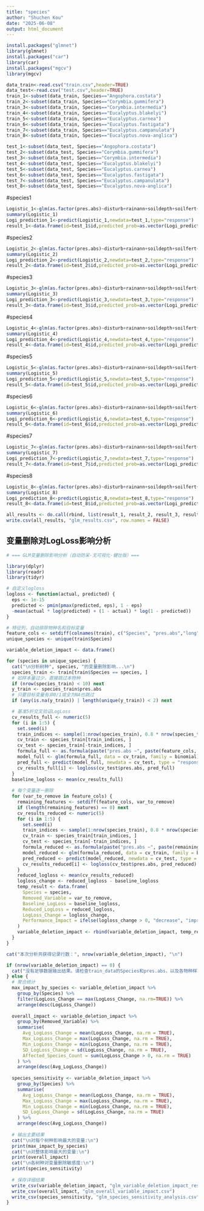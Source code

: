 ---
title: "species"
author: "Shuchen Kou"
date: "2025-06-08"
output: html_document
---

```{r}
install.packages("glmnet")
library(glmnet)
install.packages("car")
library(car)
install.packages("mgcv")
library(mgcv)

```

```{r}
data_train<-read.csv("train.csv",header=TRUE)
data_test<-read.csv("test.csv",header=TRUE)
train_1<-subset(data_train, Species=="Angophora.costata")
train_2<-subset(data_train, Species=="Corymbia.gummifera")
train_3<-subset(data_train, Species=="Corymbia.intermedia")
train_4<-subset(data_train, Species=="Eucalyptus.blakelyi")
train_5<-subset(data_train, Species=="Eucalyptus.carnea")
train_6<-subset(data_train, Species=="Eucalyptus.fastigata")
train_7<-subset(data_train, Species=="Eucalyptus.campanulata")
train_8<-subset(data_train, Species=="Eucalyptus.nova-anglica")

```

```{r}
test_1<-subset(data_test, Species=="Angophora.costata")
test_2<-subset(data_test, Species=="Corymbia.gummifera")
test_3<-subset(data_test, Species=="Corymbia.intermedia")
test_4<-subset(data_test, Species=="Eucalyptus.blakelyi")
test_5<-subset(data_test, Species=="Eucalyptus.carnea")
test_6<-subset(data_test, Species=="Eucalyptus.fastigata")
test_7<-subset(data_test, Species=="Eucalyptus.campanulata")
test_8<-subset(data_test, Species=="Eucalyptus.nova-anglica")

```

#species1
```{r}
Logistic_1<-glm(as.factor(pres.abs)~disturb+rainann+soildepth+soilfert+tempann+topo+easting+northing,data = train_1,family=binomial)
summary(Logistic_1)
Logi_prediction_1<-predict(Logistic_1,newdata=test_1,type="response")
result_1<-data.frame(id=test_1$id,predicted_prob=as.vector(Logi_prediction_1))
```

#species2
```{r}
Logistic_2<-glm(as.factor(pres.abs)~disturb+rainann+soildepth+soilfert+tempann+topo+easting+northing,data = train_2,family=binomial)
summary(Logistic_2)
Logi_prediction_2<-predict(Logistic_2,newdata=test_2,type="response")
result_2<-data.frame(id=test_2$id,predicted_prob=as.vector(Logi_prediction_2))
```

#species3
```{r}
Logistic_3<-glm(as.factor(pres.abs)~disturb+rainann+soildepth+soilfert+tempann+topo+easting+northing,data = train_3,family=binomial)
summary(Logistic_3)
Logi_prediction_3<-predict(Logistic_3,newdata=test_3,type="response")
result_3<-data.frame(id=test_3$id,predicted_prob=as.vector(Logi_prediction_3))
```

#species4
```{r}
Logistic_4<-glm(as.factor(pres.abs)~disturb+rainann+soildepth+soilfert+tempann+topo+easting+northing,data = train_4,family=binomial)
summary(Logistic_4)
Logi_prediction_4<-predict(Logistic_4,newdata=test_4,type="response")
result_4<-data.frame(id=test_4$id,predicted_prob=as.vector(Logi_prediction_4))
```

#species5
```{r}
Logistic_5<-glm(as.factor(pres.abs)~disturb+rainann+soildepth+soilfert+tempann+topo+easting+northing,data = train_5,family=binomial)
summary(Logistic_5)
Logi_prediction_5<-predict(Logistic_5,newdata=test_5,type="response")
result_5<-data.frame(id=test_5$id,predicted_prob=as.vector(Logi_prediction_5))
```

#species6
```{r}
Logistic_6<-glm(as.factor(pres.abs)~disturb+rainann+soildepth+soilfert+tempann+topo+easting+northing,data = train_6,family=binomial)
summary(Logistic_6)
Logi_prediction_6<-predict(Logistic_6,newdata=test_6,type="response")
result_6<-data.frame(id=test_6$id,predicted_prob=as.vector(Logi_prediction_6))
```

#species7
```{r}
Logistic_7<-glm(as.factor(pres.abs)~disturb+rainann+soildepth+soilfert+tempann+topo+easting+northing,data = train_7,family=binomial)
summary(Logistic_7)
Logi_prediction_7<-predict(Logistic_7,newdata=test_7,type="response")
result_7<-data.frame(id=test_7$id,predicted_prob=as.vector(Logi_prediction_7))
```

#species8
```{r}
Logistic_8<-glm(as.factor(pres.abs)~disturb+rainann+soildepth+soilfert+tempann+topo+easting+northing,data = train_8,family=binomial)
summary(Logistic_8)
Logi_prediction_8<-predict(Logistic_8,newdata=test_8,type="response")
result_8<-data.frame(id=test_8$id,predicted_prob=as.vector(Logi_prediction_8))
```

```{r}
all_results <- do.call(rbind, list(result_1, result_2, result_3, result_4, result_5, result_6, result_7, result_8))
write.csv(all_results, "glm_results.csv", row.names = FALSE)
```

## 变量删除对LogLoss影响分析

```{r}
# === GLM变量删除影响分析（自动防呆·无可视化·健壮版）===

library(dplyr)
library(readr)
library(tidyr)

# 自定义logloss
logloss <- function(actual, predicted) {
  eps <- 1e-15
  predicted <- pmin(pmax(predicted, eps), 1 - eps)
  -mean(actual * log(predicted) + (1 - actual) * log(1 - predicted))
}

# 特征列，自动排除物种名和目标变量
feature_cols <- setdiff(colnames(train), c("Species", "pres.abs","long","lat","id","plot"))
unique_species <- unique(train$Species)

variable_deletion_impact <- data.frame()

for (species in unique_species) {
  cat("\n分析树种", species, "的变量删除影响...\n")
  species_train <- train[train$Species == species, ]
  # 如样本量过少，直接跳过本物种
  if (nrow(species_train) < 10) next
  y_train <- species_train$pres.abs
  # 只要目标变量有非0/1或全为NA也跳过
  if (any(is.na(y_train)) | length(unique(y_train)) < 2) next

  # 基准5折交叉验证LogLoss
  cv_results_full <- numeric(5)
  for (i in 1:5) {
    set.seed(i)
    train_indices <- sample(1:nrow(species_train), 0.8 * nrow(species_train))
    cv_train <- species_train[train_indices, ]
    cv_test <- species_train[-train_indices, ]
    formula_full <- as.formula(paste("pres.abs ~", paste(feature_cols, collapse = " + ")))
    model_full <- glm(formula_full, data = cv_train, family = binomial)
    pred_full <- predict(model_full, newdata = cv_test, type = "response")
    cv_results_full[i] <- logloss(cv_test$pres.abs, pred_full)
  }
  baseline_logloss <- mean(cv_results_full)
  
  # 每个变量逐一删除
  for (var_to_remove in feature_cols) {
    remaining_features <- setdiff(feature_cols, var_to_remove)
    if (length(remaining_features) == 0) next
    cv_results_reduced <- numeric(5)
    for (i in 1:5) {
      set.seed(i)
      train_indices <- sample(1:nrow(species_train), 0.8 * nrow(species_train))
      cv_train <- species_train[train_indices, ]
      cv_test <- species_train[-train_indices, ]
      formula_reduced <- as.formula(paste("pres.abs ~", paste(remaining_features, collapse = " + ")))
      model_reduced <- glm(formula_reduced, data = cv_train, family = binomial)
      pred_reduced <- predict(model_reduced, newdata = cv_test, type = "response")
      cv_results_reduced[i] <- logloss(cv_test$pres.abs, pred_reduced)
    }
    reduced_logloss <- mean(cv_results_reduced)
    logloss_change <- reduced_logloss - baseline_logloss
    temp_result <- data.frame(
      Species = species,
      Removed_Variable = var_to_remove,
      Baseline_LogLoss = baseline_logloss,
      Reduced_LogLoss = reduced_logloss,
      LogLoss_Change = logloss_change,
      Performance_Impact = ifelse(logloss_change > 0, "decrease", "improve")
    )
    variable_deletion_impact <- rbind(variable_deletion_impact, temp_result)
  }
}

cat("本次分析共获得记录行数：", nrow(variable_deletion_impact), "\n")

if (nrow(variable_deletion_impact) == 0) {
  cat("没有足够数据输出结果。请检查train_data的Species和pres.abs，以及各物种样本量！\n")
} else {
  # 聚合统计
  max_impact_by_species <- variable_deletion_impact %>%
    group_by(Species) %>%
    filter(LogLoss_Change == max(LogLoss_Change, na.rm=TRUE)) %>%
    arrange(desc(LogLoss_Change))
  
  overall_impact <- variable_deletion_impact %>%
    group_by(Removed_Variable) %>%
    summarise(
      Avg_LogLoss_Change = mean(LogLoss_Change, na.rm = TRUE),
      Max_LogLoss_Change = max(LogLoss_Change, na.rm = TRUE),
      Min_LogLoss_Change = min(LogLoss_Change, na.rm = TRUE),
      SD_LogLoss_Change = sd(LogLoss_Change, na.rm = TRUE),
      Affected_Species_Count = sum(LogLoss_Change > 0, na.rm = TRUE)
    ) %>%
    arrange(desc(Avg_LogLoss_Change))
  
  species_sensitivity <- variable_deletion_impact %>%
    group_by(Species) %>%
    summarise(
      Avg_LogLoss_Change = mean(LogLoss_Change, na.rm = TRUE),
      Max_LogLoss_Change = max(LogLoss_Change, na.rm = TRUE),
      Min_LogLoss_Change = min(LogLoss_Change, na.rm = TRUE),
      SD_LogLoss_Change = sd(LogLoss_Change, na.rm = TRUE)
    ) %>%
    arrange(desc(Avg_LogLoss_Change))
  
  # 输出主要结果
  cat("\n对每个树种影响最大的变量:\n")
  print(max_impact_by_species)
  cat("\n对整体影响最大的变量:\n")
  print(overall_impact)
  cat("\n各树种对变量删除敏感度:\n")
  print(species_sensitivity)
  
  # 保存详细结果
  write_csv(variable_deletion_impact, "glm_variable_deletion_impact_results.csv")
  write_csv(overall_impact, "glm_overall_variable_impact.csv")
  write_csv(species_sensitivity, "glm_species_sensitivity_analysis.csv")
}

```

